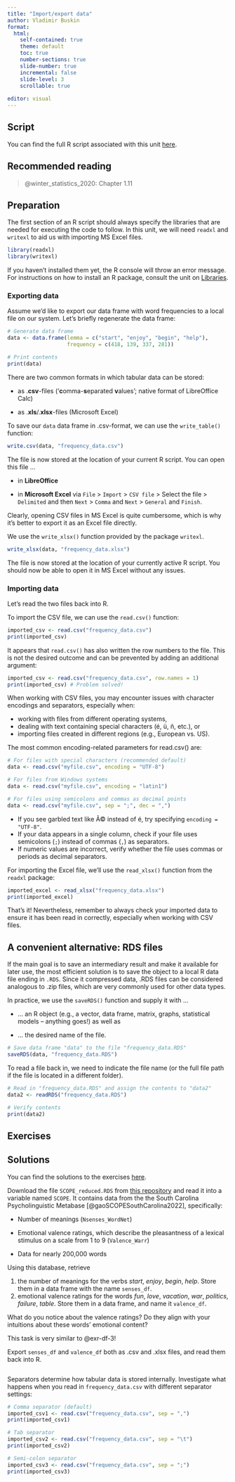 ```yaml
---
title: "Import/export data"
author: Vladimir Buskin
format:
  html:
    self-contained: true
    theme: default
    toc: true
    number-sections: true
    slide-number: true
    incremental: false
    slide-level: 3
    scrollable: true
    
editor: visual
---
```


::: callout-tip
## Script

You can find the full R script associated with this unit
[here](https://osf.io/puyrf).
:::

## Recommended reading

> @winter_statistics_2020: Chapter 1.11

## Preparation

The first section of an R script should always specify the libraries
that are needed for executing the code to follow. In this unit, we will
need `readxl` and `writexl` to aid us with importing MS Excel files.

```r
library(readxl)
library(writexl)
```

If you haven't installed them yet, the R console will throw an error
message. For instructions on how to install an R package, consult the
unit on [Libraries](Libraries.qmd).

### Exporting data

Assume we'd like to export our data frame with word frequencies to a
local file on our system. Let's briefly regenerate the data frame:

```r
# Generate data frame
data <- data.frame(lemma = c("start", "enjoy", "begin", "help"), 
                   frequency = c(418, 139, 337, 281))

# Print contents
print(data)
```

There are two common formats in which tabular data can be stored:

-   as .**csv**-files ('**c**omma-**s**eparated **v**alues'; native
    format of LibreOffice Calc)

-   as .**xls**/.**xlsx**-files (Microsoft Excel)

::: {.callout-note collapse="true" title="Export to CSV"}
To save our `data` data frame in .csv-format, we can use the
`write_table()` function:

```r
write.csv(data, "frequency_data.csv")
```

The file is now stored at the location of your current R script. You can
open this file ...

-   in **LibreOffice**

-   in **Microsoft Excel** via `File` \> `Import` \> `CSV file` \>
    Select the file \> `Delimited` and then `Next` \> `Comma` and `Next`
    \> `General` and `Finish`.

Clearly, opening CSV files in MS Excel is quite cumbersome, which is why
it's better to export it as an Excel file directly.
:::

::: {.callout-note collapse="true" title="Export to Excel"}
We use the `write_xlsx()` function provided by the package `writexl`.

```r
write_xlsx(data, "frequency_data.xlsx")
```

The file is now stored at the location of your currently active R
script. You should now be able to open it in MS Excel without any
issues.
:::

### Importing data {#sec-import}

Let's read the two files back into R.

::: {.callout-note collapse="true" title="Import from CSV"}
To import the CSV file, we can use the `read.csv()` function:

```r
imported_csv <- read.csv("frequency_data.csv")
print(imported_csv)
```

It appears that `read.csv()` has also written the row numbers to the
file. This is not the desired outcome and can be prevented by adding an
additional argument:

```r
imported_csv <- read.csv("frequency_data.csv", row.names = 1)
print(imported_csv) # Problem solved!
```

::: {.callout-warning collapse="true" title="A note on file encodings and separators"}
When working with CSV files, you may encounter issues with character
encodings and separators, especially when:

-   working with files from different operating systems,
-   dealing with text containing special characters (é, ü, ñ, etc.), or
-   importing files created in different regions (e.g., European vs.
    US).

The most common encoding-related parameters for read.csv() are:

```r
# For files with special characters (recommended default)
data <- read.csv("myfile.csv", encoding = "UTF-8")

# For files from Windows systems
data <- read.csv("myfile.csv", encoding = "latin1")

# For files using semicolons and commas as decimal points
data <- read.csv("myfile.csv", sep = ";", dec = ",")
```

-   If you see garbled text like Ã© instead of é, try specifying
    `encoding = "UTF-8"`.
-   If your data appears in a single column, check if your file uses
    semicolons (`;`) instead of commas (`,`) as separators.
-   If numeric values are incorrect, verify whether the file uses commas
    or periods as decimal separators.
:::
:::

::: {.callout-note collapse="true" title="Import from Excel"}
For importing the Excel file, we'll use the `read_xlsx()` function from
the `readxl` package:

```r
imported_excel <- read_xlsx("frequency_data.xlsx")
print(imported_excel)
```
:::

That's it! Nevertheless, remember to always check your imported data to
ensure it has been read in correctly, especially when working with CSV
files.

## A convenient alternative: RDS files

If the main goal is to save an intermediary result and make it available
for later use, the most efficient solution is to save the object to a
local R data file ending in `.RDS`. Since it compressed data, .RDS files
can be considered analogous to .zip files, which are very commonly used
for other data types.

In practice, we use the `saveRDS()` function and supply it with ...

-   ... an R object (e.g., a vector, data frame, matrix, graphs,
    statistical models -- anything goes!) as well as

-   ... the desired name of the file.

```r
# Save data frame "data" to the file "frequency_data.RDS"
saveRDS(data, "frequency_data.RDS")
```

To read a file back in, we need to indicate the file name (or the full
file path if the file is located in a different folder).

```r
# Read in "frequency_data.RDS" and assign the contents to "data2"
data2 <- readRDS("frequency_data.RDS")

# Verify contents
print(data2)
```

## Exercises

::: callout-tip
## Solutions

You can find the solutions to the exercises
[here](https://osf.io/gkvmr).
:::

::: {#exr-impexp-1}
Download the file `SCOPE_reduced.RDS` from [this repository](https://osf.io/3w29d) and read it into a variable named `SCOPE`. It
contains data from the the South Carolina Psycholinguistic Metabase
[@gaoSCOPESouthCarolina2022], specifically:

-   Number of meanings (`Nsenses_WordNet`)

-   Emotional valence ratings, which describe the pleasantness of a
    lexical stimulus on a scale from 1 to 9 (`Valence_Warr`)

-   Data for nearly 200,000 words
:::

::: {#exr-impexp-2}
Using this database, retrieve

1.  the number of meanings for the verbs *start*, *enjoy*, *begin*,
    *help*. Store them in a data frame with the name `senses_df`.
2.  emotional valence ratings for the words *fun*, *love*, *vacation*,
    *war*, *politics*, *failure*, *table*. Store them in a data frame,
    and name it `valence_df`.

What do you notice about the valence ratings? Do they align with your
intuitions about these words' emotional content?

:::callout-tip

This task is very similar to @exr-df-3!

:::

:::

::: {#exr-impexp-3}
Export `senses_df` and `valence_df` both as .csv and .xlsx files, and
read them back into R.

```r

```
:::

::: {#exr-impexp-4}

Separators determine how tabular data is stored internally. Investigate what happens when you read in `frequency_data.csv` with different separator settings:


```r
# Comma separator (default)
imported_csv1 <- read.csv("frequency_data.csv", sep = ",")
print(imported_csv1)

# Tab separator
imported_csv2 <- read.csv("frequency_data.csv", sep = "\t")
print(imported_csv2)

# Semi-colon separator
imported_csv3 <- read.csv("frequency_data.csv", sep = ";")
print(imported_csv3)

```

:::